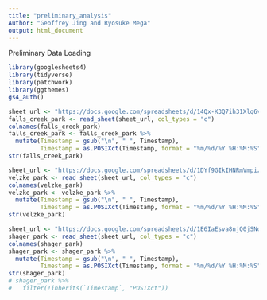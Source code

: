 ```yaml
---
title: "preliminary_analysis"
Author: "Geoffrey Jing and Ryosuke Mega"
output: html_document
---
```


Preliminary Data Loading

```r
library(googlesheets4)
library(tidyverse)
library(patchwork)
library(ggthemes)
gs4_auth()
```

```r
sheet_url <- "https://docs.google.com/spreadsheets/d/14Qx-K3Q7ih31Xlq6viIY_CNBGaTi7b1dZFdgj5BKiYk"
falls_creek_park <- read_sheet(sheet_url, col_types = "c")
colnames(falls_creek_park)
falls_creek_park <- falls_creek_park %>%
  mutate(Timestamp = gsub("\n", " ", Timestamp),
         Timestamp = as.POSIXct(Timestamp, format = "%m/%d/%Y %H:%M:%S"))
str(falls_creek_park)
```


```r
sheet_url <- "https://docs.google.com/spreadsheets/d/1DYf9GIkIHNRmVmpiz8NvM7-Y05Fj4FNiNhO4beoPwXo"
velzke_park <- read_sheet(sheet_url, col_types = "c")
colnames(velzke_park)
velzke_park <- velzke_park %>%
  mutate(Timestamp = gsub("\n", " ", Timestamp),
         Timestamp = as.POSIXct(Timestamp, format = "%m/%d/%Y %H:%M:%S"))
str(velzke_park)
```

```r
sheet_url <- "https://docs.google.com/spreadsheets/d/1E6IaEsva8njQ0jSNdOzquGCZq1cNdgugaJb_Kto050A"
shager_park <- read_sheet(sheet_url, col_types = "c")
colnames(shager_park)
shager_park <- shager_park %>%
  mutate(Timestamp = gsub("\n", " ", Timestamp),
         Timestamp = as.POSIXct(Timestamp, format = "%m/%d/%Y %H:%M:%S"))
str(shager_park)
# shager_park %>%
#   filter(!inherits(`Timestamp`, "POSIXct"))
```

